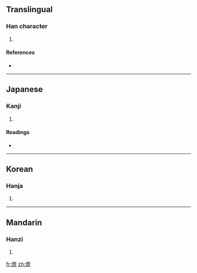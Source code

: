 ==Translingual==

===Han character===
{{Han char|rn=9|rad=人|as=08|sn=10|four=|canj=人大十廿 (OKJT)}}

# {{defn|Han|sort=人08}}

====References====
* {{Han ref|kx=0109.160|dkj=00806|dj=0232.140|hdz=10172.100|uh=5034|ud=20532}}

----

==Japanese==

===Kanji===
{{ja-kanji|grade=|rs=人08}}

# {{defn|Japanese|sort=人08}}

====Readings====
* {{ja-readings|on=[[ほん]] (hon)|kun=}}

----

==Korean==

===Hanja===
{{ko-hanja|hangeul=분|rv=bun|mr=pun}}

# {{defn|Korean|sort=人08}}

----

==Mandarin==

===Hanzi===
{{cmn-hanzi|pin=[[bèn]] ([[ben4]])|wg=pen<sup>4</sup>}}

# {{defn|Mandarin|sort=人08}}

[[fr:倴]]
[[zh:倴]]